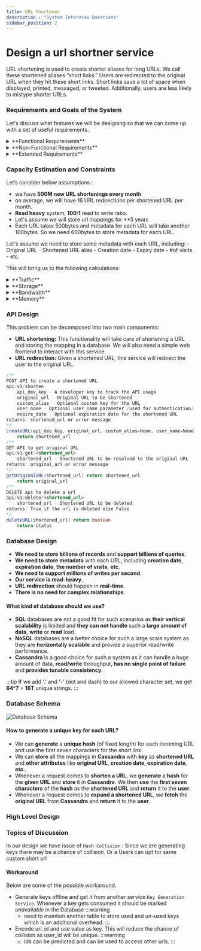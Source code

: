 ```yaml
---
title: URL Shortener
description : "System Interview Questions"
sidebar_position: 2
---
```



# Design a url shortner service
URL shortening is used to create shorter aliases for long URLs. We call these shortened aliases “short links.” Users are redirected to the original URL when they hit these short links. Short links save a lot of space when displayed, printed, messaged, or tweeted. Additionally, users are less likely to mistype shorter URLs.

### Requirements and Goals of the System
Let's discuss what features we will be designing so that we can come up with a set of useful requirements.

<details>
<summary>**Functional Requirements**</summary>
  - Given a URL, our service should generate a shorter and unique alias of it. This is called a short link. This link should be short enough to be easily copied and pasted into applications.
  - When users access a short link, our service should redirect them to the original link.
  - Users should optionally be able to pick a custom short link for their URL.
  - Links will expire after a standard default timespan. Users should be able to specify the expiration time.
</details>

<details>
<summary> **Non-Functional Requirements**</summary>
  - The system should be highly available. This is required because, if our service is down, all the URL redirections will start failing.
  - URL redirection should happen in real-time with minimal latency.
  - Shortened links should not be guessable (not predictable).
</details>

<details>
<summary>**Extended Requirements**</summary>
  - Analytics; e.g., how many times a redirection happened?
  - Our service should also be accessible through REST APIs by other services.
  - Users should be able to register and manage their account.
</details>

### Capacity Estimation and Constraints
Let’s consider below assumptions :
- we have **500M new URL shortenings every month**
- on average, we will have 16 URL redirections per shortened URL per month.
- **Read heavy** system, **100:1** read to write ratio.
- Let's assume we will store url mappings for **5 years
- Each URL takes 500bytes and metadata for each URL will take another 100bytes. So we need 600bytes to store metadata for each URL.

Let's assume we need to store some metadata with each URL, including:
    - Original URL
    - Shortened URL alias
    - Creation date
    - Expiry date
    - #of visits
    - etc.

This will bring us to the following calculations:

<details>
<summary>**Traffic**</summary>
    - New URLs shortened per month: 500M * 12 = 6B
    - URLs redirections per month: 500M * 12 * 16 = 96B
    - URLs redirections per second: 96B / (30 * 24 * 3600) ~= 37K
</details>
<details>
<summary>**Storage**</summary>
    - Total URLs needed for 5 years: 6B * 5 ~= 30B
    - Total storage required for metadata: 30B * 100 bytes ~= 3TB
    - Total storage required for redirections: 96B * 500 bytes ~= 46TB
    - Total storage: 3TB + 46TB ~= 50TB
</details>
<details>
<summary>**Bandwidth**</summary>
    - Incoming data: 500M * 500 bytes ~= 250GB per month
    - Outgoing data: 96B * 500 bytes ~= 46TB per month
</details>
<details>
<summary>**Memory**</summary>
    - If we want to cache 20% of the hot URLs, we would need to cache 20% of 30B URLs, i.e., 6B URLs.
    - Size of each object would be 600 bytes (with metadata), so we would need 6B * 600 bytes ~= 3.5TB of memory to cache all hot URLs.
</details>

### API Design
This problem can be decomposed into two main components:
- **URL shortening:** This functionality will take care of shortening a URL and storing the mapping in a database. We will also need a simple web frontend to interact with this service.
- **URL redirection:** Given a shortened URL, this service will redirect the user to the original URL.
```java
/**
POST API to create a shortened URL
api/v1/shorten
    api_dev_key - A developer key to track the API usage
    original_url - Original URL to be shortened
    custom_alias - Optional custom key for the URL
    user_name - Optional user_name parameter (used for authentication)
    expire_date - Optional expiration date for the shortened URL
returns: shortened_url or error message
*/
createURL(api_dev_key, original_url, custom_alias=None, user_name=None, expire_date=None)
    return shortened_url
/**
GET API to get original URL
api/v1/get/<shortened_url>
    shortened_url - Shortened URL to be resolved to the original URL
returns: original_url or error message
*/
getOriginalURL(shortened_url) return shortened_url
    return original_url
/**
DELETE api to delete a url
api/v1/delete/<shortened_url>
    shortened_url - Shortened URL to be deleted
returns: True if the url is deleted else False
*/
deleteURL(shortened_url) return boolean
    return status
```

### Database Design
- **We need to store billions of records** and **support billions of queries**.
- **We need to store metadata** with each URL, including **creation date**, **expiration date**, **the number of visits**, **etc**.
- **We need to support millions of writes per second**.
- **Our service is read-heavy**.
- **URL redirection** should happen in **real-time**.
- **There is no need for complex relationships**.

#### What kind of database should we use?
- **SQL** databases are not a good fit for such scenarios as **their vertical scalability** is limited and **they can not handle** such a **large amount of data**, **write** or **read** load.
- **NoSQL** databases are a better choice for such a large scale system as they are **horizontally scalable** and provide a superior read/write performance.
- **Cassandra** is a good choice for such a system as it can handle a huge amount of data, **read/write** throughput, **has no single point of failure** and **provides tunable consistency**.

:::tip
If we add '.' and '-' (dot and dash) to our allowed character set, we get **64^7** = **16T** unique strings.
:::

### Database Schema
![Database Schema](./db-schema.png)


#### How to generate a unique key for each URL?
- We can **generate** a **unique hash** (of fixed length) for each incoming URL and use the first seven characters for the short link.
- We can **store** all the mappings in **Cassandra** with **key** as **shortened URL** and **other attributes** like **original URL**, **creation date**, **expiration date**, **etc.**.
- Whenever a request comes to **shorten a URL**, we **generate** a **hash** for the **given URL** and **store** it in **Cassandra**. We then **use** the **first seven characters** of the **hash** as the **shortened URL** and **return** it to the **user**.
- Whenever a request comes to **expand a shortened URL**, we **fetch** the **original URL** from **Cassandra** and **return** it to the **user**.


### High Level Design


<FinalDesignSVG width="100%" height="80%"/>

### Topics of Discussion
In our design we have issue of `Hash Collision` : Since we are generating keys there may be a chance of collision.
Or a Users can opt for same custom short url
#### Workaround
Below are some of the possible workaround.
- Generate keys offline and get it from another service `Key Generation Service`.
Whenever a key gets consumed it should be marked *unavailable* in the Database
  :::warning
  - need to maintain another table to store used and un-used keys which is an additional overhead.
  :::
- Encode url_id and use value as key. This will reduce the chance of collision as user_id will be unique.
  :::warning
  - Ids can be predicted and can be used to access other urls.
  :::

